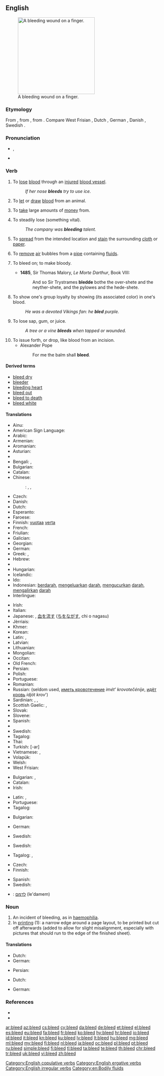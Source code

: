 ==English==
[[File:Bleeding finger.jpg|thumb|250px|upright|A bleeding wound on a finger.]]

===Etymology===
From {{etyl|ang|en}} {{term/t|ang|blēdan}}, from {{etyl|gem-pro|en}} {{term/t|gem-pro|*blōþijaną||to bleed}}, from {{etyl|gem-pro|en}} {{term/t|gem-pro|*blōþą||blood}}. Compare West Frisian {{term|bliede|lang=fy}}, Dutch {{term|bloeden|lang=nl}}, German {{term|bluten|lang=de}}, Danish {{term|bløde|lang=da}}, Swedish {{term|blöda|lang=sv}}.

===Pronunciation===
* {{IPA|/ˈbliːd/}}, {{X-SAMPA|/"bli:d/}}
* {{rhymes|iːd}}

===Verb===
{{en-verb|bleeds|bleeding|bled}}

# {{context|intransitive|of an animal|lang=en}} To [[lose]] [[blood]] through an [[injured]] [[blood vessel]].
#: ''If her nose '''bleeds''' try to use ice.''
# {{context|transitive|lang=en}} To [[let]] or [[draw]] [[blood]] from an animal.
# {{context|transitive|lang=en}} To [[take]] large amounts of [[money]] from.
# {{context|transitive|lang=en}} To steadily lose (something vital).
#: ''The company was '''bleeding''' talent.''
# {{context|intransitive|of an ink or dye|lang=en}} To [[spread]] from the intended location and [[stain]] the surrounding [[cloth]] or [[paper]].
# {{context|transitive|lang=en}} To [[remove]] [[air]] bubbles from a [[pipe]] containing [[fluid]]s.
# {{context|obsolete|transitive|lang=en}} To bleed on; to make bloody.
#* '''1485''', Sir Thomas Malory, ''Le Morte Darthur'', Book VIII:
#*: And so Sir Trystrames '''bledde''' bothe the over-shete and the neyther-shete, and the pylowes and the hede-shete.
# {{context|intransitive|copulative|lang=en}} To show one's group loyalty by showing (its associated color) in one's blood.
#: ''He was a devoted Vikings fan: he '''bled''' purple.''
# To lose sap, gum, or juice.
#: ''A tree or a vine '''bleeds''' when tapped or wounded.''
# To issue forth, or drop, like blood from an incision.
#* Alexander Pope
#*: For me the balm shall '''bleed'''.

====Derived terms====
* [[bleed dry]]
* [[bleeder]]
* [[bleeding heart]]
* [[bleed out]]
* [[bleed to death]]
* [[bleed white]]

====Translations====
{{trans-top|lose blood}}
* Ainu: {{tø|ain|ケㇺヌ|tr=kemnu}}
* American Sign Language: {{tø|ase|4@Nose-PalmBackFingerAcross Wiggle 4@NearNeck-PalmBackFingerAcross}}
* Arabic: {{t-|ar|نزف|tr=nazafa}}
* Armenian: {{t-|hy|արյունահոսել|tr=aryunahosel}}
* Aromanian: {{t-|rup|sãndzinedzu}}
* Asturian: {{t-|ast|sangrar}}
* {{trreq|eu}}
* Bengali: {{t-|bn|রক্ত ঝরা|sc=Beng}}, {{t-|bn|রক্ত পড়া|sc=Beng}}
* Bulgarian: {{t-|bg|тече кръв}}
* Catalan: {{t+|ca|sagnar}}
* Chinese:
*: {{ttbc|cmn}}: {{t|cmn|出血}}, {{t-|cmn|流血|tr=liúxuè|sc=Hani}}, {{t|cmn|放血|tr=fàngxuè|sc=Hani}}
* Czech: {{t-|cs|krvácet}}
* Danish: {{t+|da|bløde}}
* Dutch: {{t+|nl|bloeden}}
* Esperanto: {{t-|eo|sangi}}
* Faroese: {{t-|fo|bløða}}
* Finnish: [[vuotaa]] [[veri|verta]]
* French: {{t+|fr|saigner}}
* Friulian: {{tø|fur|sanganâ}}
* Galician: {{t+|gl|sangrar}}
* Georgian: {{t-|ka|სისხლის დენა|tr=sisxlis dena|sc=Geor}}
* German: {{t+|de|bluten}}
* Greek: {{t+|el|αιμορραγώ||tr=aimorragó}}, {{t+|el|ματώνω||tr=matóno}}
* Hebrew: {{t-|he|דִּימֵּם|tr=dimem}}
* {{trreq|hi}}
* Hungarian: {{t+|hu|vérzik}}
* Icelandic: {{qualifier|impersonal}} {{t-|is|blæða}}
* Ido: {{t+|io|sangifar}}
* Indonesian: [[darah|berdarah]], [[keluar|mengeluarkan]] [[darah]], [[kucur|mengucurkan]] [[darah]], [[alir|mengalirkan]] [[darah]]
* Interlingue: {{t-|ie|sanguar}}
{{trans-mid}}
* Irish: {{t-|ga|cuir fuil}}
* Italian: {{t+|it|sanguinare}}
* Japanese: {{t-|ja|出血|alt=出血する|tr=しゅっけつする, shukketsu suru}}, [[血]]を[[流す]] ([[ち]]を[[ながす]], chi o nagasu)
* Jèrriais: {{tø|roa-jer|sangni}}
* Khmer: {{t-|km|ចេញឈាម|tr=jeuñ chīəum}}
* Korean: {{t-|ko|피를 흘리다|sc=Hang}}
* Latin: {{t-|la|sanguinem mittō}}, {{t-|la|sanguinō}}
* Latvian: {{t+|lv|asiņot}}
* Lithuanian: {{t+|lt|kraujuoti}}
* Mongolian: {{t-|mn|хуудас дүүрэн зураг|tr=huudas düüren zurag|sc=Cyrl}}
* Occitan: {{t+|oc|sagnar}}
* Old French: {{tø|fro|saingnier}}
* Persian: {{t-|fa|خون آمدن|tr=xun âmadan|sc=fa-Arab}}
* Polish: {{t+|pl|krwawić}}
* Portuguese: {{t+|pt|sangrar}}
* Romanian: {{t+|ro|sângera}}
* Russian: {{t+|ru|кровоточить|tr=krovotočít’}} (seldom used, [[иметь кровотечение]] ''imét' krovotečénije'', [[идёт кровь]] ''idjót krov''')
* Sardinian: {{t-|sc|sambenàre}}, {{t-|sc|sambenàri}}, {{t-|sc|sanguinai}}
* Scottish Gaelic: {{t-|gd|leig fuil}}, {{qualifier|nose}} {{t-|gd|leum}}
* Slovak: {{t-|sk|krvácať}}
* Slovene: {{t+|sl|krvaveti}}
* Spanish: {{t+|es|sangrar}}
* {{trreq|sw}}
* Swedish: {{t+|sv|blöda}}
* Tagalog: {{t-|tl|pagdugo}}
* Thai: {{t-|th|ตกเลือด|tr=dtòk lêuat}}
* Turkish: {{t+|tr|kanamak}} [-ar]
* Vietnamese: {{t-|vi|chảy máu}}, {{t-|vi|xuất huyết}}
* Volapük: {{t+|vo|bludön}}
* Welsh: {{t+|cy|gwaedu}}
* West Frisian: {{t-|fy|bliede}}
{{trans-bottom}}

{{trans-top|draw blood}}
* Bulgarian: {{t-|bg|проливам кръв}}, {{t-|bg|пускам кръв}}
* Catalan: {{t+|ca|sagnar}}
* Irish: {{t-|ga|fuiligh}}
{{trans-mid}}
* Latin: {{t-|la|dēpleō}}, {{t-|la|phlebotomō}}
* Portuguese: {{t+|pt|sangrar}}
* Tagalog: {{t-|tl|duguan}}
{{trans-bottom}}

{{trans-top|take money from}}
* Bulgarian: {{t+|bg|обирам}}
{{trans-mid}}
* German: {{t+|de|ausbluten}}
{{trans-bottom}}

{{trans-top|steadily lose}}
* Swedish: {{t+|sv|blöda}}
{{trans-mid}}
{{trans-bottom}}

{{trans-top|spread and stain}}
* Swedish: {{t+|sv|blöda}}
{{trans-mid}}
* Tagalog: {{t-|tl|pagkalat}}, {{t-|tl|pagtae}}
{{trans-bottom}}

{{trans-top|remove air bubbles}}
* Czech: {{t-|cs|odvzdušnit}}
* Finnish: {{t+|fi|ilmata}}
{{trans-mid}}
* Spanish: {{t+|es|purgar}}
* Swedish: {{t+|sv|lufta}}
{{trans-bottom}}

{{checktrans-top}}
* {{ttbc|he}}: [[לדמם]] (le'damem)
{{trans-bottom}}

===Noun===
{{en-noun}}

# An incident of bleeding, as in [[haemophilia]].
# In [[printing]] (1): a narrow edge around a page layout, to be printed but cut off afterwards (added to allow for slight misalignment, especially with pictures that should run to the edge of the finished sheet).

====Translations====
{{trans-top|incident of bleeding}}
* Dutch: {{t+|nl|bloeding}}
* German: {{t+|de|Blutung}}
{{trans-mid}}
* Persian: {{t+|fa|خونریزی|tr=xunrizi|sc=fa-Arab}}
{{trans-bottom}}

{{trans-top|edge around layout}}
* Dutch: {{t+|nl|afloop}}
{{trans-mid}}
* German: {{t-|de|Beschnitt}}
{{trans-bottom}}

===References===
* {{R:Century 1911}}
* {{R:Webster 1913}}

[[Category:English copulative verbs]]
[[Category:English ergative verbs]]
[[Category:English irregular verbs]]
[[Category:en:Bodily fluids]]

[[ar:bleed]]
[[az:bleed]]
[[cs:bleed]]
[[cy:bleed]]
[[da:bleed]]
[[de:bleed]]
[[et:bleed]]
[[el:bleed]]
[[es:bleed]]
[[eu:bleed]]
[[fa:bleed]]
[[fr:bleed]]
[[ko:bleed]]
[[hy:bleed]]
[[hr:bleed]]
[[io:bleed]]
[[id:bleed]]
[[it:bleed]]
[[kn:bleed]]
[[ku:bleed]]
[[lv:bleed]]
[[lt:bleed]]
[[hu:bleed]]
[[mg:bleed]]
[[ml:bleed]]
[[my:bleed]]
[[fj:bleed]]
[[nl:bleed]]
[[ja:bleed]]
[[oc:bleed]]
[[pl:bleed]]
[[pt:bleed]]
[[ru:bleed]]
[[simple:bleed]]
[[fi:bleed]]
[[tl:bleed]]
[[ta:bleed]]
[[te:bleed]]
[[th:bleed]]
[[chr:bleed]]
[[tr:bleed]]
[[uk:bleed]]
[[vi:bleed]]
[[zh:bleed]]